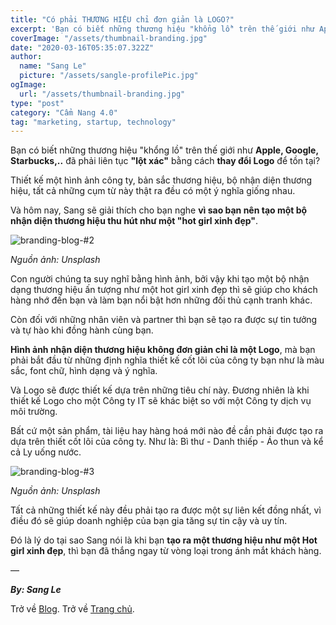 ```yaml
---
title: "Có phải THƯƠNG HIỆU chỉ đơn giản là LOGO?"
excerpt: 'Bạn có biết những thương hiệu "khổng lồ" trên thế giới như Apple, Google, Starbucks,.. đã phải liên tục "lột xác" bằng cách thay đổi Logo để tồn tại?'
coverImage: "/assets/thumbnail-branding.jpg"
date: "2020-03-16T05:35:07.322Z"
author:
  name: "Sang Le"
  picture: "/assets/sangle-profilePic.jpg"
ogImage:
  url: "/assets/thumbnail-branding.jpg"
type: "post"
category: "Cẩm Nang 4.0"
tag: "marketing, startup, technology"
---
```


<Youtube videoId="03z4mTs9PcA" />

Bạn có biết những thương hiệu "khổng lồ" trên thế giới như **Apple, Google, Starbucks,..** đã phải liên tục **"lột xác"** bằng cách **thay đổi Logo** để tồn tại?

Thiết kế một hình ảnh công ty, bản sắc thương hiệu, bộ nhận diện thương hiệu, tất cả những cụm từ này thật ra đều có một ý nghĩa giống nhau.

Và hôm nay, Sang sẽ giải thích cho bạn nghe **vì sao bạn nên tạo một bộ nhận diện thương hiệu thu hút như một "hot girl xinh đẹp"**.

<img
  src="https://res.cloudinary.com/sang-le-tech/image/upload/v1633075604/Galatek.io%20Website/Sangletech.com/3_gcg2xh.jpg"
  className="rounded-lg"
  alt="branding-blog-#2"
/>

_Nguồn ảnh: Unsplash_

Con người chúng ta suy nghĩ bằng hình ảnh, bởi vậy khi tạo một bộ nhận dạng thương hiệu ấn tượng như một hot girl xinh đẹp thì sẽ giúp cho khách hàng nhớ đến bạn và làm bạn nổi bật hơn những đối thủ cạnh tranh khác.

Còn đối với những nhân viên và partner thì bạn sẽ tạo ra được sự tin tưởng và tự hào khi đồng hành cùng bạn.

**Hình ảnh nhận diện thương hiệu không đơn giản chỉ là một Logo**, mà bạn phải bắt đầu từ những định nghĩa thiết kế cốt lõi của công ty bạn như là màu sắc, font chữ, hình dạng và ý nghĩa.

Và Logo sẽ được thiết kế dựa trên những tiêu chí này. Đương nhiên là khi thiết kế Logo cho một Công ty IT sẽ khác biệt so với một Công ty dịch vụ môi trường.

Bất cứ một sản phẩm, tài liệu hay hàng hoá mới nào đề cần phải được tạo ra dựa trên thiết cốt lõi của công ty. Như là: Bì thư - Danh thiếp - Áo thun và kể cả Ly uống nước.

<img
  src="https://res.cloudinary.com/sang-le-tech/image/upload/v1633075604/Galatek.io%20Website/Sangletech.com/2_byu7lo.jpg"
  className="rounded-lg"
  alt="branding-blog-#3"
/>

_Nguồn ảnh: Unsplash_

Tất cả những thiết kế này đều phải tạo ra được một sự liên kết đồng nhất, vì điều đó sẽ giúp doanh nghiệp của bạn gia tăng sự tin cậy và uy tín.

Đó là lý do tại sao Sang nói là khi bạn **tạo ra một thương hiệu như một Hot girl xinh đẹp**, thì bạn đã thắng ngay từ vòng loại trong ánh mắt khách hàng.

—

_**By: Sang Le**_

Trở về [Blog](/blog).
Trở về [Trang chủ](/).
